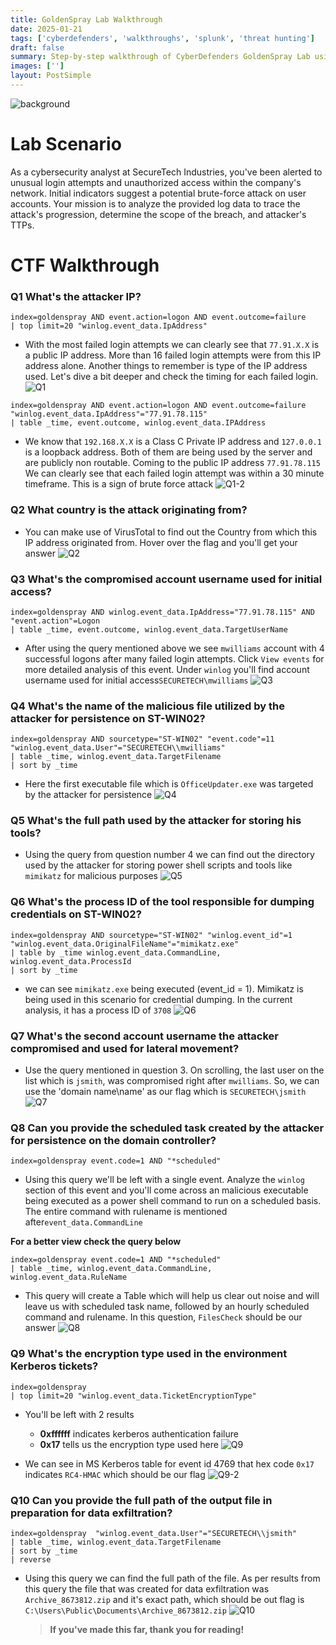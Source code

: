 ```yaml
---
title: GoldenSpray Lab Walkthrough
date: 2025-01-21
tags: ['cyberdefenders', 'walkthroughs', 'splunk', 'threat hunting']
draft: false
summary: Step-by-step walkthrough of CyberDefenders GoldenSpray Lab using Splunk SIEM
images: ['']
layout: PostSimple
---
```


![background](/static/images/GoldenSpray/background.png)

<TOCInline toc={props.toc} exclude="Overview" toHeading={4} />

# Lab Scenario

As a cybersecurity analyst at SecureTech Industries, you've been alerted to unusual login attempts and unauthorized access within the company's network. Initial indicators suggest a potential brute-force attack on user accounts. Your mission is to analyze the provided log data to trace the attack's progression, determine the scope of the breach, and attacker's TTPs.

# CTF Walkthrough

### Q1 What's the attacker IP?

```
index=goldenspray AND event.action=logon AND event.outcome=failure
| top limit=20 "winlog.event_data.IpAddress"
```

- With the most failed login attempts we can clearly see that `77.91.X.X` is a public IP address. More than 16 failed login attempts were from this IP address alone. Another things to remember is type of the IP address used. Let's dive a bit deeper and check the timing for each failed login. ![Q1](/static/images/GoldenSpray/Q1.png)

```
index=goldenspray AND event.action=logon AND event.outcome=failure "winlog.event_data.IpAddress"="77.91.78.115"
| table _time, event.outcome, winlog.event_data.IPAddress
```

- We know that `192.168.X.X` is a Class C Private IP address and `127.0.0.1` is a loopback address. Both of them are being used by the server and are publicly non routable. Coming to the public IP address `77.91.78.115` We can clearly see that each failed login attempt was within a 30 minute timeframe. This is a sign of brute force attack ![Q1-2](/static/images/GoldenSpray/Q1-2.png)

### Q2 What country is the attack originating from?

- You can make use of VirusTotal to find out the Country from which this IP address originated from. Hover over the flag and you'll get your answer ![Q2](/static/images/GoldenSpray/Q2.png)

### Q3 What's the compromised account username used for initial access?

```
index=goldenspray AND winlog.event_data.IpAddress="77.91.78.115" AND "event.action"=Logon
| table _time, event.outcome, winlog.event_data.TargetUserName
```

- After using the query mentioned above we see `mwilliams` account with 4 successful logons after many failed login attempts. Click `View events` for more detailed analysis of this event. Under `winlog` you'll find account username used for initial access`SECURETECH\mwilliams`
  ![Q3](/static/images/GoldenSpray/Q3.png)

### Q4 What's the name of the malicious file utilized by the attacker for persistence on ST-WIN02?

```
index=goldenspray AND sourcetype="ST-WIN02" "event.code"=11 "winlog.event_data.User"="SECURETECH\\mwilliams"
| table _time, winlog.event_data.TargetFilename
| sort by _time
```

- Here the first executable file which is `OfficeUpdater.exe` was targeted by the attacker for persistence ![Q4](/static/images/GoldenSpray/Q4.png)

### Q5 What's the full path used by the attacker for storing his tools?

- Using the query from question number 4 we can find out the directory used by the attacker for storing power shell scripts and tools like `mimikatz` for malicious purposes ![Q5](/static/images/GoldenSpray/Q5.png)

### Q6 What's the process ID of the tool responsible for dumping credentials on ST-WIN02?

```
index=goldenspray AND sourcetype="ST-WIN02" "winlog.event_id"=1 "winlog.event_data.OriginalFileName"="mimikatz.exe"
| table by _time winlog.event_data.CommandLine, winlog.event_data.ProcessId
| sort by _time
```

- we can see `mimikatz.exe` being executed (event_id = 1). Mimikatz is being used in this scenario for credential dumping. In the current analysis, it has a process ID of `3708` ![Q6](/static/images/GoldenSpray/Q6.png)

### Q7 What's the second account username the attacker compromised and used for lateral movement?

- Use the query mentioned in question 3. On scrolling, the last user on the list which is `jsmith`, was compromised right after `mwilliams`. So, we can use the 'domain name\name' as our flag which is `SECURETECH\jsmith` ![Q7](/static/images/GoldenSpray/Q7.png)

### Q8 Can you provide the scheduled task created by the attacker for persistence on the domain controller?

```
index=goldenspray event.code=1 AND "*scheduled"
```

- Using this query we'll be left with a single event. Analyze the `winlog` section of this event and you'll come across an malicious executable being executed as a power shell command to run on a scheduled basis. The entire command with rulename is mentioned after`event_data.CommandLine`

**For a better view check the query below**

```
index=goldenspray event.code=1 AND "*scheduled"
| table _time, winlog.event_data.CommandLine, winlog.event_data.RuleName
```

- This query will create a Table which will help us clear out noise and will leave us with scheduled task name, followed by an hourly scheduled command and rulename. In this question, `FilesCheck` should be our answer ![Q8](/static/images/GoldenSpray/Q8.png)

### Q9 What's the encryption type used in the environment Kerberos tickets?

```
index=goldenspray
| top limit=20 "winlog.event_data.TicketEncryptionType"
```

- You'll be left with 2 results

  - **0xffffff** indicates kerberos authentication failure
  - **0x17** tells us the encryption type used here
    ![Q9](/static/images/GoldenSpray/Q9.png)

- We can see in MS Kerberos table for event id 4769 that hex code `0x17` indicates `RC4-HMAC` which should be our flag ![Q9-2](/static/images/GoldenSpray/Q9-2.png)

### Q10 Can you provide the full path of the output file in preparation for data exfiltration?

```
index=goldenspray  "winlog.event_data.User"="SECURETECH\\jsmith"
| table _time, winlog.event_data.TargetFilename
| sort by _time
| reverse
```

- Using this query we can find the full path of the file. As per results from this query the file that was created for data exfiltration was `Archive_8673812.zip` and it's exact path, which should be out flag is `C:\Users\Public\Documents\Archive_8673812.zip` ![Q10](/static/images/GoldenSpray/Q10.png)
  > **If you've made this far, thank you for reading!**
